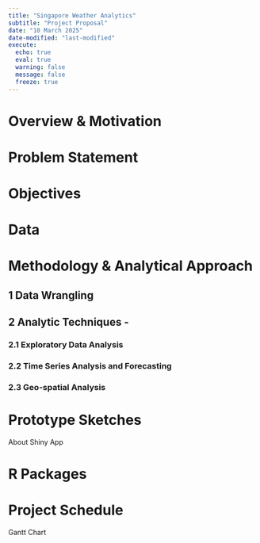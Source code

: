 ```yaml
---
title: "Singapore Weather Analytics"
subtitle: "Project Proposal"
date: "10 March 2025"
date-modified: "last-modified"
execute: 
  echo: true
  eval: true
  warning: false
  message: false
  freeze: true
---
```


# Overview & Motivation

# Problem Statement

# Objectives

# Data

# Methodology & Analytical Approach

## 1 Data Wrangling

## 2 Analytic Techniques - 

### 2.1 Exploratory Data Analysis

### 2.2 Time Series Analysis and Forecasting

### 2.3 Geo-spatial Analysis

# Prototype Sketches

About Shiny App

# R Packages

# Project Schedule

Gantt Chart
